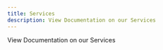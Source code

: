 ```yaml
---
title: Services
description: View Documentation on our Services
---
```


View Documentation on our Services

<Cards>
  <Card
    href="services/sodium"
    title="Sodium"
    description="This was my submission to the Titanium Network Proxathon!"
  />
</Cards>
